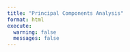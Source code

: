 ---
title: "Principal Components Analysis"
format: html
execute:
  warning: false
  messages: false
---


